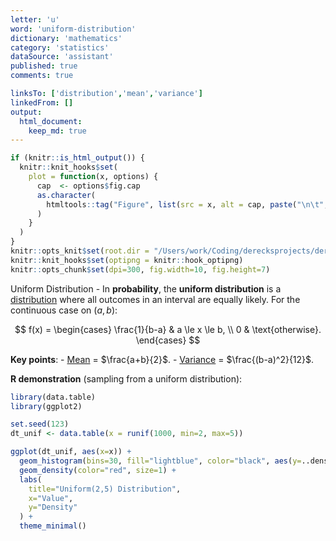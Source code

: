 ```yaml
---
letter: 'u'
word: 'uniform-distribution'
dictionary: 'mathematics'
category: 'statistics'
dataSource: 'assistant'
published: true
comments: true

linksTo: ['distribution','mean','variance']
linkedFrom: []
output:
  html_document:
    keep_md: true
---
```


```r
if (knitr::is_html_output()) {
  knitr::knit_hooks$set(
    plot = function(x, options) {
      cap  <- options$fig.cap
      as.character(
        htmltools::tag("Figure", list(src = x, alt = cap, paste("\n\t", cap, "\n", sep="")))
      )
    }
  )
}
knitr::opts_knit$set(root.dir = "/Users/work/Coding/derecksprojects/derecksnotes.com-playground/derecksnotes.com/client/src/app/dictionaries/mathematics/definitions")
knitr::knit_hooks$set(optipng = knitr::hook_optipng)
knitr::opts_chunk$set(dpi=300, fig.width=10, fig.height=7)
```

<a id="uniform-distribution">Uniform Distribution</a> - In **probability**, the **uniform distribution** is a [distribution](#distribution) where all outcomes in an interval are equally likely. For the continuous case on $(a, b)$:

$$
f(x) = \begin{cases}
\frac{1}{b-a} & a \le x \le b, \\
0 & \text{otherwise}.
\end{cases}
$$

**Key points**:
- [Mean](#mean) = $\frac{a+b}{2}$.
- [Variance](#variance) = $\frac{(b-a)^2}{12}$.

**R demonstration** (sampling from a uniform distribution):

```r
library(data.table)
library(ggplot2)

set.seed(123)
dt_unif <- data.table(x = runif(1000, min=2, max=5))

ggplot(dt_unif, aes(x=x)) +
  geom_histogram(bins=30, fill="lightblue", color="black", aes(y=..density..)) +
  geom_density(color="red", size=1) +
  labs(
    title="Uniform(2,5) Distribution",
    x="Value",
    y="Density"
  ) +
  theme_minimal()
```
